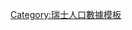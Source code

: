 <includeonly>{{Swiss populations data {{{1}}}|{{{2|}}} }}</includeonly><noinclude>
{{Documentation}}

[[Category:瑞士人口數據模板]]
</noinclude>